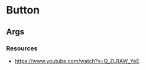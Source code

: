 
<Meta 
	title='Elements/Button'
	component={Button}
/>

# Button

## Args
<ArgsTable of={Button} />

### Resources
- https://www.youtube.com/watch?v=Q_ZLRAW_YeE
